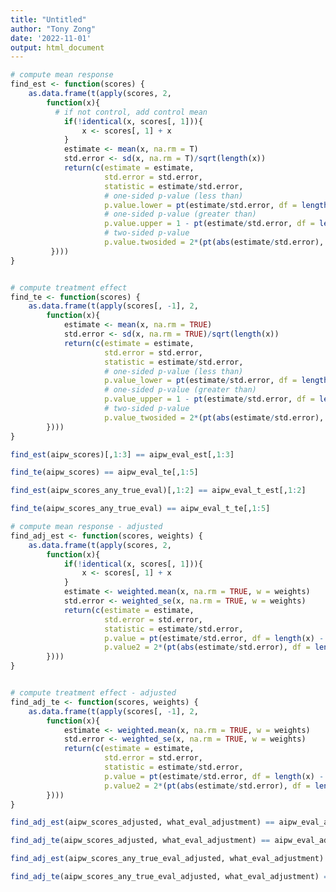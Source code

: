 ```yaml
---
title: "Untitled"
author: "Tony Zong"
date: '2022-11-01'
output: html_document
---
```



```r
# compute mean response
find_est <- function(scores) {
    as.data.frame(t(apply(scores, 2, 
        function(x){
          # if not control, add control mean
            if(!identical(x, scores[, 1])){ 
                x <- scores[, 1] + x
            }
            estimate <- mean(x, na.rm = T)
            std.error <- sd(x, na.rm = T)/sqrt(length(x))
            return(c(estimate = estimate,
                     std.error = std.error,
                     statistic = estimate/std.error,
                     # one-sided p-value (less than)
                     p.value.lower = pt(estimate/std.error, df = length(x) - 1, lower = FALSE),
                     # one-sided p-value (greater than)
                     p.value.upper = 1 - pt(estimate/std.error, df = length(x) - 1, lower = FALSE),
                     # two-sided p-value
                     p.value.twosided = 2*(pt(abs(estimate/std.error), df = length(x) - 1, lower = FALSE))))
         })))
}


# compute treatment effect
find_te <- function(scores) {
    as.data.frame(t(apply(scores[, -1], 2, 
        function(x){
            estimate <- mean(x, na.rm = TRUE)
            std.error <- sd(x, na.rm = TRUE)/sqrt(length(x))
            return(c(estimate = estimate,
                     std.error = std.error,
                     statistic = estimate/std.error,
                     # one-sided p-value (less than)
                     p.value_lower = pt(estimate/std.error, df = length(x) - 1, lower = FALSE),
                     # one-sided p-value (greater than)
                     p.value_upper = 1 - pt(estimate/std.error, df = length(x) - 1, lower = FALSE),
                     # two-sided p-value
                     p.value_twosided = 2*(pt(abs(estimate/std.error), df = length(x) - 1, lower = FALSE))))
        })))
}
```

```r
find_est(aipw_scores)[,1:3] == aipw_eval_est[,1:3]
```

```r
find_te(aipw_scores) == aipw_eval_te[,1:5]
```

```r
find_est(aipw_scores_any_true_eval)[,1:2] == aipw_eval_t_est[,1:2]
```
```r
find_te(aipw_scores_any_true_eval) == aipw_eval_t_te[,1:5]
```






```r
# compute mean response - adjusted
find_adj_est <- function(scores, weights) {
    as.data.frame(t(apply(scores, 2, 
        function(x){
            if(!identical(x, scores[, 1])){
                x <- scores[, 1] + x
            }
            estimate <- weighted.mean(x, na.rm = TRUE, w = weights)
            std.error <- weighted_se(x, na.rm = TRUE, w = weights)
            return(c(estimate = estimate,
                     std.error = std.error,
                     statistic = estimate/std.error,
                     p.value = pt(estimate/std.error, df = length(x) - 1, lower = FALSE),
                     p.value2 = 2*(pt(abs(estimate/std.error), df = length(x) - 1, lower = FALSE))))
        })))
}


# compute treatment effect - adjusted
find_adj_te <- function(scores, weights) {
    as.data.frame(t(apply(scores[, -1], 2, 
        function(x){
            estimate <- weighted.mean(x, na.rm = TRUE, w = weights)
            std.error <- weighted_se(x, na.rm = TRUE, w = weights)
            return(c(estimate = estimate,
                     std.error = std.error,
                     statistic = estimate/std.error,
                     p.value = pt(estimate/std.error, df = length(x) - 1, lower = FALSE),
                     p.value2 = 2*(pt(abs(estimate/std.error), df = length(x) - 1, lower = FALSE))))
        })))
}
```


```r
find_adj_est(aipw_scores_adjusted, what_eval_adjustment) == aipw_eval_adj_est[,1:5]
```

```r
find_adj_te(aipw_scores_adjusted, what_eval_adjustment) == aipw_eval_adj_te[,1:5]
```

```r
find_adj_est(aipw_scores_any_true_eval_adjusted, what_eval_adjustment) == aipw_eval_t_adj_est[,1:5]
```

```r
find_adj_te(aipw_scores_any_true_eval_adjusted, what_eval_adjustment) == aipw_eval_t_adj_te[,1:5]
```

